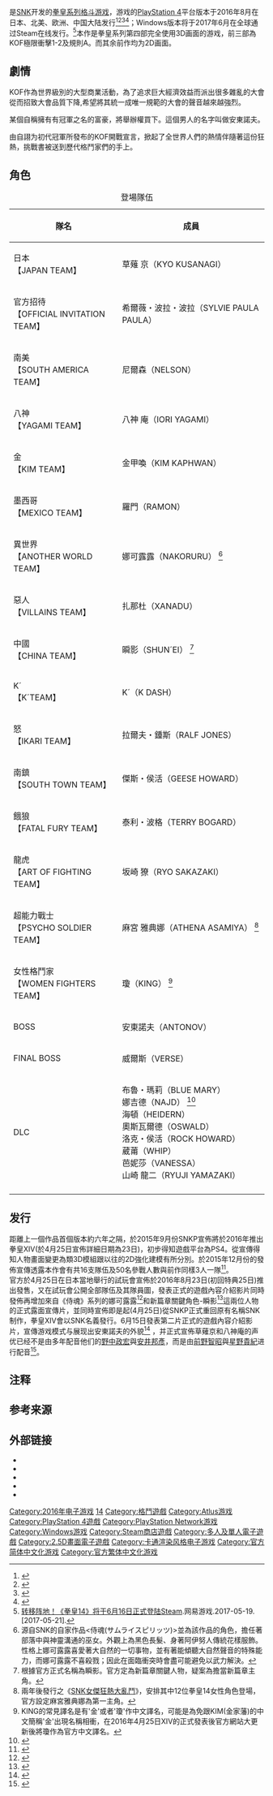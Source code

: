 
{{noteTA
|G1=Games
}}
{{Infobox video game
| title = 拳皇XIV
| japanese = ザ・キング・オブ・ファイターズ XIV
| english = The King of Fighters XIV
| image-hant = THE KING OF FIGHTERS XIV LOGO.png
| image-hans = THE KING OF FIGHTERS XIV LOGO.png
| image-cn = 拳皇14 中国大陆.png
| caption = 
| developer = [[SNK|SNK]]
| publisher = {{vgrelease|JP|SNK|AS|SNK|NA|[[Atlus|Atlus]]|EU|[[Deep_Silver|Deep Silver]]|CN|星游纪<ref>[http://games.sina.com.cn/y/n/2016-08-04/fxutfpf1211940.shtml 掌趣科技Gamepoch宣布《拳皇14》定档8月23日上市].新浪游戏.2016-08-04.[2016-10-16].</ref>}}
| producer = 小田泰之
| series = [[拳皇系列|拳皇系列]]
| genre = [[格斗游戏|格斗游戏]]
| modes = [[单人电子游戏|单人]]，[[多人电子游戏|多人]]
| platforms = [[PlayStation_4|PlayStation 4]]，[[Windows|Windows]]，[[街機|街機]]
| released = '''PS4'''{{vgrelease|NA|August 23, 2016|JP|August 25, 2016|EU|August 26, 2016|AS|2016-08-23|CN|2016-08-23}}'''PC (Windows)'''{{vgrelease|WW|2017年6月16日}}'''街機'''{{vgrelease|JP|2017年6月29日}}
}}
{{Vgname|拳皇XIV|en=The King of Fighters XIV|ja=ザ・キング・オブ・ファイターズ XIV}}是[[SNK|SNK]]开发的[[拳皇系列|拳皇系列]][[格斗游戏|格斗游戏]]，游戏的[[PlayStation_4|PlayStation 4]]平台版本于2016年8月在日本、北美、欧洲、中国大陆发行<ref name=gamespot>{{cite web|url=http://www.gamespot.com/articles/the-king-of-fighters-14-announced-for-ps4/1100-6430564/|title=The King of Fighters 14 Announced for PS4|date=September 15, 2015|website=[[Gamespot|Gamespot]]|access-date=2016-06-25|archive-date=2015-09-17|archive-url=https://web.archive.org/web/20150917222646/http://www.gamespot.com/articles/the-king-of-fighters-14-announced-for-ps4/1100-6430564/|dead-url=no}}</ref><ref>{{cite web|url=http://www.destructoid.com/king-of-fighters-xiv-coming-to-japan-in-january-310824.phtml|title=King of Fighters XIV coming to Japan in January|date=September 15, 2015|website=[[Destructoid|Destructoid]]|access-date=2016-06-25|archive-date=2021-03-07|archive-url=https://web.archive.org/web/20210307084857/https://www.destructoid.com/king-of-fighters-xiv-coming-to-japan-in-january-310824.phtml|dead-url=no}}</ref><ref>{{cite web|url=http://au.ign.com/articles/2015/09/15/tgs-2015-king-of-fighters-14-announced-for-ps4|title=TGS 2015: King of Fighters 14 Announced for PS4|date=September 15, 2015|website=[[IGN|IGN]]}}</ref><ref>{{cite web|url=http://www.gamespot.com/articles/king-of-fighters-14-release-date-revealed/1100-6439153/|title=The King of Fighters 14 Release Date Revealed|date=April 25, 2016|website=[[Gamespot|Gamespot]]|access-date=2016-06-25|archive-date=2020-11-08|archive-url=https://web.archive.org/web/20201108102932/https://www.gamespot.com/articles/king-of-fighters-14-release-date-revealed/1100-6439153/|dead-url=no}}</ref>；Windows版本将于2017年6月在全球通过Steam在线发行。<ref>[http://play.163.com/17/0519/22/CKR4L5DP00318QLJ.html 转移阵地！《拳皇14》将于6月16日正式登陆Steam].网易游戏.2017-05-19.[2017-05-21].</ref>本作是拳皇系列第四部完全使用3D画面的游戏，前三部為KOF極限衝擊1-2及規則A。而其余前作均为2D画面。

==劇情==

KOF作為世界級別的大型商業活動，為了追求巨大經濟效益而派出很多雜亂的大會從而招致大會品質下降,希望將其統一成唯一規範的大會的聲音越來越強烈。

某個自稱擁有有冠軍之名的富豪，將舉辦權買下。這個男人的名字叫做安東諾夫。

由自詡为初代冠軍所發布的KOF開戰宣言，掀起了全世界人們的熱情伴隨著這份狂熱，挑戰書被送到歷代格鬥家們的手上。

== 角色 ==
{{main|拳皇系列角色列表}}

{| class="wikitable" style="text-align:left"
|+登場隊伍
|-
! 隊名 !! colspan="3"|成員
|-

! 日本 <br/>【JAPAN TEAM】
| 草薙 京（KYO KUSANAGI）
| 二階堂 紅丸（BENIMARU NIKAIDO）
| 大門 五郎（GORO DAIMON）
|-

! 官方招待 <br/>【OFFICIAL INVITATION TEAM】
| 希爾薇・波拉・波拉（SYLVIE PAULA PAULA）
| 庫克里（KUKRI） <ref group = "註">兩年後發行之《[[SNK女傑狂熱大亂鬥|SNK女傑狂熱大亂鬥]]》，安排其中12位拳皇14女性角色登場，官方設定庫克里為最終BOSS。使得異世界隊和官方招待隊成了唯二全體均有在該作登場的隊伍。</ref> 
| 美杏（MIAN）
|-

! 南美 <br/>【SOUTH AMERICA TEAM】
| 尼爾森（NELSON）
| 瑟琳娜（ZARINA）
| 班德拉斯・服部（BANDEIRAS HATTORI）
|-

! 八神 <br/>【YAGAMI TEAM】
| 八神 庵（IORI YAGAMI）
| 瑪卓亞（MATURE）
| 拜斯（VICE）
|-

! 金 <br/>【KIM TEAM】
| 金甲喚（KIM KAPHWAN）
| 剛一（GANG-IL）
| 梁（LUONG） <ref group = "註">根據發音譯LUONG這是來源自越南的姓氏'梁'。</ref>
|-

! 墨西哥 <br/>【MEXICO TEAM】
| 羅門（RAMON）
| 安琪兒（ANGEL）
| 暴龍王（KING OF DINOSAUR） <ref group = "註">即原來的獅鷲假面（GRIFFON MASK）這次是走惡役摔角手形式登場，然而官方現階段暫把他列為新角色之一。不過後來官方證實暴龍王和獅鷲假面並不是同一个人，官方說明只是造型和招式像而已。然而在其與泰利以及尼爾森的開場特殊對話，以泰利或尼爾森擊敗後的對話以及墨西哥隊结局，明顯的暗示了他就是狮鹫假面。</ref><br/>
|-

! 異世界 <br/>【ANOTHER WORLD TEAM】
| 娜可露露（NAKORURU） <ref group = "註">源自SNK的自家作品<侍魂(サムライスピリッツ)>並為該作品的角色，擔任著部落中與神靈溝通的巫女。外觀上為黑色長髮、身著阿伊努人傳統花樣服飾。性格上娜可露露喜愛著大自然的一切事物，並有著能傾聽大自然聲音的特殊能力，而娜可露露不喜殺戮；因此在面臨衝突時會盡可能避免以武力解決。</ref>
| 蜜蜜（MUIMUI） <ref group = "註">源自SNK的自家作品<龍娘(ドラゴンギャル)>並為該作品的主角，該作品的人物形象均為二頭身大小，MUI的發音譯是'梅'。然而官方側的中文譯名定案為蜜蜜。</ref>
| 戀心（LOVE HEART） <ref group = "註">人物來自SNK的自家作品<Sky Love(スカイラブ)>並為該作品的主角，自己擁有一個團隊並且是該團隊的團長，官方中文定名為戀心。</ref>
|-

! 惡人 <br/>【VILLAINS TEAM】
| 扎那杜（XANADU）
| 陳國漢（CHANG KOEHAN）
| 蔡寶奇（CHOI BOUNGE）
|-

! 中國 <br/>【CHINA TEAM】
| 瞬影（SHUN´EI） <ref group = "註">根據官方正式名稱為瞬影。官方定為新篇章關鍵人物，疑案為擔當新篇章主角。</ref>
| 唐福祿（TUNG FU RUE） <ref group = "註">又譯唐葫蘆、官方正名為唐福祿。</ref><br/>
| 明天君（MEITENKUN）
|-

! K´ <br/>【K´TEAM】
| K´（K DASH）
| 古娜・戴雅門度（KULA DIAMOND） <ref group = "註">兩年後發行之《[[SNK女傑狂熱大亂鬥|SNK女傑狂熱大亂鬥]]》，安排其中12位拳皇14女性角色登場，官方設定古娜・戴雅門度為第二主角。</ref>
| 麥斯瑪（MAXIMA）
|-

! 怒 <br/>【IKARI TEAM】
| 拉爾夫・鍾斯（RALF JONES）
| 克拉克・史超（CLARK STILL） <ref group = "註">遊戲對戰場地布景中有顯示屏會顯示雙方的頭像和名字，克拉克的場合寫作 CLARK STILL。可能是要與這三人有去客串出場的[[合金弹头系列|合金弹头系列]]保持一致。</ref>
| 莉安娜・海頓（LEONA HEIDERN）
|-

! 南鎮 <br/>【SOUTH TOWN TEAM】
| 傑斯・侯活（GEESE HOWARD）
| 比利・卡（BILLY KANE）
| 海恩（HEIN）
|-

! 餓狼 <br/>【FATAL FURY TEAM】
| 泰利・波格（TERRY BOGARD）
| 安迪・波格 （ANDY BOGARD）
| 東丈（JOE HIGASHI） <ref group = "註">於PV10官方很惡作劇的把東丈數秒內過場帶過，但沒有把他列為該PV的正式登場人物，甚至直到PV12為止在官方PV描述文章仍未有介紹他登場。</ref>
|-

! 龍虎 <br/>【ART OF FIGHTING TEAM】
| 坂崎 獠（RYO SAKAZAKI）
| 羅拔・嘉西亞（ROBERT GARCIA）
| 坂崎 百合（YURI SAKAZAKI）
|-

! 超能力戰士 <br/>【PSYCHO SOLDIER TEAM】
| 麻宮 雅典娜（ATHENA ASAMIYA） <ref group = "註">兩年後發行之《[[SNK女傑狂熱大亂鬥|SNK女傑狂熱大亂鬥]]》，安排其中12位拳皇14女性角色登場，官方設定麻宮雅典娜為第一主角。</ref>
| 椎拳崇（SIE KENSOU）
| 鎮元齋（CHIN GENTSAI）
|-

! 女性格鬥家 <br/>【WOMEN FIGHTERS TEAM】
| 瓊（KING） <ref group = "註">KING的常見譯名是有'金'或者'瓊'作中文譯名，可能是為免跟KIM(金家藩)的中文簡稱'金'出現名稱相衝，在2016年4月25日XIV的正式發表後官方網站大更新後將瓊作為官方中文譯名。</ref>
| 不知火 舞（MAI SHIRANUI）
| 艾麗絲（ALICE）
|-

! BOSS
| colspan="4"|安東諾夫（ANTONOV）
|-

! FINAL BOSS
| colspan="4"|威爾斯（VERSE）
|-

! DLC
| colspan="4"|布魯・瑪莉（BLUE MARY） <br/> 娜吉德（NAJD） <ref>{{Cite web |url=https://www.eventhubs.com/news/2017/nov/20/new-saudi-arabian-female-character-and-masmak-fort-stage-coming-king-fighters-14-dlc/ |title=New Saudi Arabian female character and Masmak fort stage coming to King of Fighters 14 as DLC |access-date=2017-11-21 |archive-date=2021-02-17 |archive-url=https://web.archive.org/web/20210217080700/https://www.eventhubs.com/news/2017/nov/20/new-saudi-arabian-female-character-and-masmak-fort-stage-coming-king-fighters-14-dlc/ |dead-url=no }}</ref> <br/> 海頓（HEIDERN） <br/> 奧斯瓦爾德（OSWALD） <br/> 洛克・侯活（ROCK HOWARD） <br/> 葳莆（WHIP） <br/> 芭妮莎（VANESSA） <br/> 山崎 龍二（RYUJI YAMAZAKI）
|-
|}

== 发行 ==
距離上一個作品首個版本約六年之隔，於2015年9月份SNKP宣佈將於2016年推出拳皇XIV(於4月25日宣佈詳細日期為23日)，初步得知遊戲平台為PS4。從宣傳得知人物畫面變更為類3D模組跟以往的2D強化建模有所分別。於2015年12月份的發佈宣傳透露本作會有共16支隊伍及50名參戰人數與前作同樣3人一隊<ref>{{Cite web |url=https://gnn.gamer.com.tw/detail.php?sn=124818 |title=《拳皇 XIV》系列最多 50 名角色登場 官方公開最新情報 |access-date=2022-03-31 |archive-date=2022-03-31 |archive-url=https://web.archive.org/web/20220331190709/https://gnn.gamer.com.tw/detail.php?sn=124818 }}</ref>。<br>官方於4月25日在日本當地舉行的試玩會宣佈於2016年8月23日(初回特典25日)推出發售，又在試玩會公開全部隊伍及其隊員圖，發表正式的遊戲內容介紹影片同時發佈再增加來自《侍魂》系列的娜可露露<ref>{{Cite web |url=https://gnn.gamer.com.tw/detail.php?sn=130917 |title=娜考露露參戰！《拳皇 XIV》確定 8 月 25 日上市 官網翻新釋出最新宣傳影片 |access-date=2022-03-31 |archive-date=2022-03-31 |archive-url=https://web.archive.org/web/20220331184011/https://gnn.gamer.com.tw/detail.php?sn=130917 }}</ref>和新篇章關鍵角色-瞬影<ref>{{Cite web |url=https://gnn.gamer.com.tw/detail.php?sn=134949 |title=《拳皇 XIV》公布「中國隊」介紹影片 八極聖拳掌門率領得意弟子上陣 |access-date=2022-03-31 |archive-date=2022-03-31 |archive-url=https://web.archive.org/web/20220331184400/https://gnn.gamer.com.tw/detail.php?sn=134949 }}</ref>這兩位人物的正式露面宣傳片，並同時宣佈即是起(4月25日)從SNKP正式重回原有名稱SNK制作，拳皇XIV會以SNK名義發行。6月15日發表第二片正式的遊戲內容介紹影片，宣傳游戏模式与展现出安東諾夫的外貌<ref>{{Cite web |url=https://gnn.gamer.com.tw/detail.php?sn=134706 |title=《拳皇 XIV》神秘主辦人「安東諾夫」現身 預定 7 月 19 日釋出下載體驗版 |access-date=2022-03-31 |archive-date=2022-03-31 |archive-url=https://web.archive.org/web/20220331190751/https://gnn.gamer.com.tw/detail.php?sn=134706 }}</ref> ，并正式宣佈草薙京和八神庵的声优已经不是由多年配音他们的[[野中政宏|野中政宏]]與[[安井邦彥|安井邦彥]]，而是由[[前野智昭|前野智昭]]與[[星野貴紀|星野貴紀]]进行配音<ref>{{Cite web |url=https://gnn.gamer.com.tw/detail.php?sn=140873 |title=《拳皇 XIV》將於 2017 年 1 月進行大型更新 先行體驗版預定 12 月底開放下載 |access-date=2022-03-31 |archive-date=2022-04-12 |archive-url=https://web.archive.org/web/20220412003319/https://gnn.gamer.com.tw/detail.php?sn=140873 }}</ref>。

== 注释 ==
{{Reflist|30em|group=註}}

== 参考来源 ==
{{reflist|30em}}

== 外部链接 ==
*{{Official|http://game.snkplaymore.co.jp/official/kof-xiv/}}{{ja}}
*{{Official|http://www.snkplaymore.co.jp/hk/games/kof-xiv/}}{{zh-hk}}
*{{Official|http://www.snkplaymore.co.jp/cn/games/kof-xiv/}}{{zh-cn}}
*{{Official|https://www.snk-corp.co.jp/kr/games/kof-xiv/}}{{ko}}
*{{Official|http://atlus.com/kofxiv/}}{{en}}

{{拳皇系列}}

{{DEFAULTSORT:King Of Fighters 14, The}}
[[Category:2016年电子游戏|Category:2016年电子游戏]]
[[Category:拳皇系列电子游戏|14]]
[[Category:格鬥遊戲|Category:格鬥遊戲]]
[[Category:Atlus游戏|Category:Atlus游戏]]
[[Category:PlayStation_4遊戲|Category:PlayStation 4遊戲]]
[[Category:PlayStation_Network游戏|Category:PlayStation Network游戏]]
[[Category:Windows游戏|Category:Windows游戏]]
[[Category:Steam商店遊戲|Category:Steam商店遊戲]]
[[Category:多人及單人電子遊戲|Category:多人及單人電子遊戲]]
[[Category:2.5D畫面電子遊戲|Category:2.5D畫面電子遊戲]]
[[Category:卡通渲染风格电子游戏|Category:卡通渲染风格电子游戏]]
[[Category:官方简体中文化游戏|Category:官方简体中文化游戏]]
[[Category:官方繁体中文化游戏|Category:官方繁体中文化游戏]]